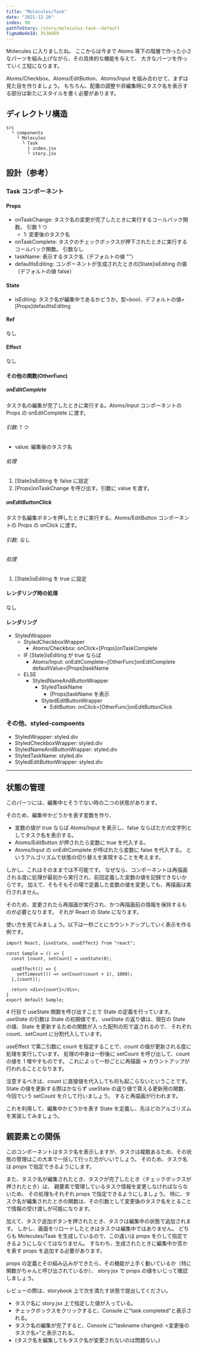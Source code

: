 ```yaml
---
title: "Molecules/Task"
date: "2021-12-26"
index: 90
pathToStory: /story/molecules-task--default
figmaNodeId: 3%3A969
---
```


Molecules に入りましたね。
ここからは今まで Atoms 等下の階層で作った小さなパーツを組み上げながら、その具体的な機能を与えて、
大きなパーツを作っていく工程になります。

Atoms/Checkbox、Atoms/EditButton、Atoms/Input を組み合わせて、まずは見た目を作りましょう。
もちろん、配置の調整や非編集時にタスク名を表示する部分は新たにスタイルを書く必要があります。

## ディレクトリ構造

```
src
  └ components
    └ Molecules
      └ Task
        ├ index.jsx
        └ story.jsx
```

## 設計（参考）

### Task コンポーネント

#### Props

- onTaskChange: タスク名の変更が完了したときに実行するコールバック関数。
  引数 1 つ
  - 1: 変更後のタスク名
- onTaskComplete: タスクのチェックボックスが押下されたときに実行するコールバック関数。
  引数なし
- taskName: 表示するタスク名（デフォルトの値 ""）
- defaultIsEditing: コンポーネントが生成されたときの\[State\]isEditing の値（デフォルトの値 false）

#### State

- isEditing: タスク名が編集中であるかどうか。型=bool、デフォルトの値=\[Props\]defaultIsEditing

#### Ref

なし

#### Effect

なし

#### その他の関数(OtherFunc)

##### onEditComplete

タスク名の編集が完了したときに実行する。Atoms/Input コンポーネントの Props の onEditComplete に渡す。

###### 引数: 1 つ

- value: 編集後のタスク名

###### 処理

1. \[State\]isEditing を false に設定
2. \[Props\]onTaskChange を呼び出す。引数に value を渡す。

##### onEditButtonClick

タスク名編集ボタンを押したときに実行する。Atoms/EditButton コンポーネントの Props の onClick に渡す。

###### 引数: なし

###### 処理

1. \[State\]isEditing を true に設定

#### レンダリング時の処理

なし

#### レンダリング

- StyledWrapper
  - StyledCheckboxWrapper
    - Atoms/Checkbox: onClick=\[Props\]onTaskComplete
  - IF \[State\]isEditing が true ならば
    - Atoms/Input: onEditComplete=\[OtherFunc\]onEditComplete defaultValue=\[Props\]taskName
  - ELSE
    - StyledNameAndButtonWrapper
      - StyledTaskName
        - \[Props\]taskName を表示
      - StyledEditButtonWrapper
        - EditButton: onClick=\[OtherFunc\]onEditButtonClick

### その他、styled-compoents

- StyledWrapper: styled.div
- StyledCheckboxWrapper: styled.div
- StyledNameAndButtonWrapper: styled.div
- StyledTaskName: styled.div
- StyledEditButtonWrapper: styled.div

---

## 状態の管理

このパーツには、編集中とそうでない時の二つの状態があります。

そのため、編集中かどうかを表す変数を作り、

- 変数の値が true ならば Atoms/Input を表示し、false ならばただの文字列としてタスク名を表示する。
- Atoms/EditButton が押されたら変数に true を代入する。
- Atoms/Input の onEditComplete が呼ばれたら変数に false を代入する。
  というアルゴリズムで状態の切り替えを実現することを考えます。

しかし、これはそのままでは不可能です。
なぜなら、コンポーネントは再描画される度に処理が最初から実行され、前回定義した変数の値を記録できないからです。
加えて、そもそもその場で定義した変数の値を変更しても、再描画は実行されません。

そのため、変更されたら再描画が実行され、かつ再描画前の情報を保持するものが必要となります。
それが React の State になります。

使い方を見てみましょう。以下は一秒ごとにカウントアップしていく表示を作る例です。

```
import React, {useState, useEffect} from "react";

const Sample = () => {
  const [count, setCount] = useState(0);

  useEffect(() => {
    setTimeout(() => setCount(count + 1), 1000);
  },[count]);

  return <div>{count}</div>;
}
export default Sample;
```

4 行目で useState 関数を呼び出すことで State の定義を行っています。
useState の引数は State の初期値です。
useState の返り値は、現在の State の値、State を更新するための関数が入った配列の形で返されるので、
それぞれ count、setCount に分割代入しています。

useEffect で第二引数に count を指定することで、count の値が更新される度に処理を実行しています。
処理の中身は一秒後に setCount を呼び出して、count の値を 1 増やすものです。
これによって一秒ごとに再描画 -> カウントアップが行われることとなります。

注意するべきは、count に直接値を代入しても何も起こらないということです。
State の値を更新する際はかならず useState の返り値で貰える更新用の関数、今回でいう setCount を介して行いましょう。
すると再描画が行われます。

これを利用して、編集中かどうかを表す State を定義し、先ほどのアルゴリズムを実装してみましょう。

## 親要素との関係

このコンポーネントはタスク名を表示しますが、タスクは複数あるため、その状態の管理はこの大本で一括して行った方がいいでしょう。
そのため、タスク名は props で指定できるようにします。

また、タスク名が編集されたとき、タスクが完了したとき（チェックボックスが押されたとき）は、
親要素で管理しているタスク情報を変更しなければならないため、
その処理もそれぞれ props で指定できるようにしましょう。
特に、タスク名が編集されたときの関数は、その引数として変更後のタスク名をとることで情報の受け渡しが可能になります。

加えて、タスク追加ボタンを押されたとき、タスクは編集中の状態で追加されます。
しかし、画面をリロードしたときはタスクは編集中ではありません。
どちらも Molecules/Task を生成しているので、この違いは props を介して指定できるようにしなくてはなりません。
すなわち、生成されたときに編集中か否かを表す props を追加する必要があります。

props の定義とその組み込みができたら、その機能が上手く動いているか（特に関数がちゃんと呼び出されているか）、
story.jsx で props の値をいじって確認しましょう。

レビューの際は、storybook 上で次を満たす状態で提出してください。

- タスク名に story.jsx 上で指定した値が入っている。
- チェックボックスをクリックすると、Console に"task completed"と表示される。
- タスク名の編集が完了すると、Console に"taskname changed: <変更後のタスク名>"と表示される。
- (タスク名を編集してもタスク名が変更されないのは問題ない。)
